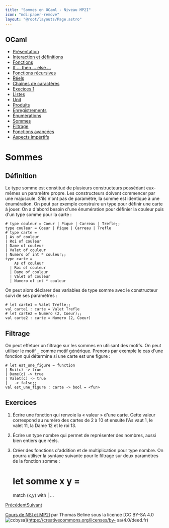 ```yaml
---
title: "Sommes en OCaml - Niveau MP2I"
icon: "mdi:paper-remove"
layout: "@root/layouts/Page.astro"
---
```

 
## OCaml

  * [Présentation](.)
  * [Interaction et définitions](interaction-definition)
  * [Fonctions](fonctions)
  * [If … then … else …](if-then-else)
  * [Fonctions récursives](fonctions-recursives)
  * [Réels](reels)
  * [Chaînes de caractères](string)
  * [Execices 1](exercices-1)
  * [Listes](listes)
  * [Unit](unit)
  * [Produits](produits)
  * [Enregistrements](enregistrements)
  * [Énumérations](enumerations)
  * [Sommes](sommes)
  * [Filtrage](filtrage)
  * [Fonctions avancées](fonctions-avancees)
  * [Aspects impértifs](aspects-imperatifs)

# Sommes

## Définition

Le type somme est constitué de plusieurs constructeurs possédant eux-mêmes un
paramètre propre. Les constructeurs doivent commencer par une majuscule. S'ils
n'ont pas de paramètre, la somme est identique à une énumération. On peut par
exemple construire un type pour définir une carte à jouer. On a d'abord besoin
d'une énumération pour définier la couleur puis d'un type somme pour la carte
:

    
    
    # type couleur = Coeur | Pique | Carreau | Trefle;;
    type couleur = Coeur | Pique | Carreau | Trefle
    # type carte =
    | As of couleur
    | Roi of couleur
    | Dame of couleur
    | Valet of couleur
    | Numero of int * couleur;;
    type carte =
        As of couleur
      | Roi of couleur
      | Dame of couleur
      | Valet of couleur
      | Numero of int * couleur

On peut alors déclarer des variables de type somme avec le constructeur suivi
de ses paramètres :

    
    
    # let carte1 = Valet Trefle;;
    val carte1 : carte = Valet Trefle
    # let carte2 = Numero (2, Coeur);;
    val carte2 : carte = Numero (2, Coeur)

## Filtrage

On peut effetuer un filtrage sur les sommes en utilisant des motifs. On peut
utiliser le motif `_` comme motif générique. Prenons par exemple le cas d'une
fonction qui détermine si une carte est une figure :

    
    
    # let est_une_figure = function
    | Roi(c) -> true
    | Dame(c) -> true
    | Valet(c) -> true
    | _ -> false;;
    val est_une_figure : carte -> bool = <fun>

## Exercices

1. Écrire une fonction qui renvoie la « valeur » d'une carte. Cette valeur
correspond au numéro des cartes de 2 à 10 et ensuite l'As vaut 1, le valet 11,
la Dame 12 et le roi 13.

2. Écrire un type nombre qui permet de représenter des nombres, aussi bien
entiers que réels.

3. Créer des fonctions d'addition et de multiplication pour type nombre.
On pourra utiliser la syntaxe suivante pour le filtrage sur deux paramètres de
la fonction somme :

    
    
    # let somme x y =
    match (x,y) with
    | …

[Précédent](enumerations)[Suivant](filtrage)

[Cours de NSI et MP2I](https://kxs.fr/cours/) par Thomas Beline sous la
licence [CC BY-SA 4.0
![ccbysa](//cours/ccbysa.svg)](https://creativecommons.org/licenses/by-
sa/4.0/deed.fr)

